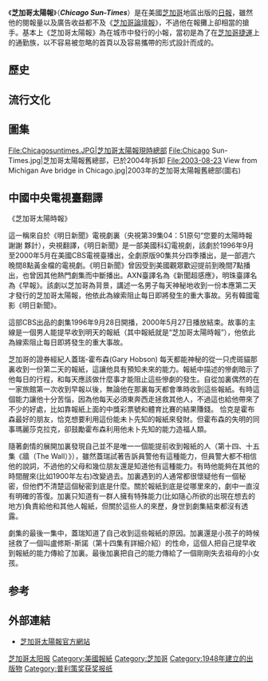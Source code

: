 {{Infobox_Newspaper 
|name = 芝加哥太陽報<br /><small>Chicago Sun-Times</small>
|image = [[File:Chicago-Sun-Times-Logo.svg|200px]]
|caption = logo
|type = [[日報|日報]]
|format = [[小報|小報]]
|foundation = 1948年
|owners = [[太陽報媒體集團|太陽報媒體集團]]
|publisher = 約翰·D·庫魯克炫克
|editor = 麥克·庫克
|price = USD 0.50 (芝加哥市) <br> 0.75 (外地)   
|headquarters = 350 N. Orleans<br />[[芝加哥|芝加哥]], [[伊利諾州|伊利諾州]] 60654<br />{{USA}}
|circulation = 每日368,062份<br />周日324,074份<ref>{{cite web |title=2006 Top 100 Daily Newspapers in the U.S. by Circulation |publisher=Burrelles''Luce'' |url=http://www.burrellesluce.com/top100/2006_Top_100List.pdf |format=PDF |accessdate=2007-03-07 |date=2006-03-31 |archive-date=2015-07-22 |archive-url=https://web.archive.org/web/20150722124337/http://www.burrellesluce.com/top100/2006_Top_100List.pdf |dead-url=no }}</ref> 
|ISSN = 
|website = [http://www.suntimes.com suntimes.com]
|}}
《'''芝加哥太陽報'''》（'''''Chicago Sun-Times'''''）是在美國[[芝加哥|芝加哥]]地區出版的[[日報|日報]]，雖然他的閱報量以及廣告收益都不及《[[芝加哥論壇報|芝加哥論壇報]]》，不過他在報攤上卻相當的搶手。基本上《芝加哥太陽報》為在城市中發行的小報，當初是為了在[[芝加哥捷運|芝加哥捷運]]上的通勤族，以不容易被忽略的首頁以及容易攜帶的形式設計而成的。

== 歷史 ==
==流行文化==
== 圖集 ==
<gallery>
File:Chicagosuntimes.JPG|芝加哥太陽報現時總部
File:Chicago Sun-Times.jpg|芝加哥太陽報舊總部，已於2004年拆卸
File:2003-08-23 View from Michigan Ave bridge in Chicago.jpg|2003年的芝加哥太陽報舊總部(圖右)
</gallery>
== 中國中央電視臺翻譯 ==
《芝加哥太陽時報》

這一稱來自於《明日新聞》電視劇裏（央視第39集04：51原句“您要的太陽時報 謝謝 夥計），央視翻譯，《明日新聞》是一部美國科幻電視劇，該劇於1996年9月至2000年5月在美國CBS電視臺播出，全劇原版90集共分四季播出，是一部週六晚間8點黃金檔的電視劇。《明日新聞》曾因受到美國觀眾歡迎提前到晚間7點播出，也曾因其他熱門劇集而中斷播出。AXN臺譯名為《新聞超感應》，明珠臺譯名為《早報》。該劇以芝加哥為背景，講述一名男子每天神秘地收到一份本應第二天才發行的芝加哥太陽報，他依此為線索阻止每日即將發生的重大事故。另有韓國電影《明日新聞》。

這部CBS出品的劇集1996年9月28日開播，2000年5月27日播放結束。故事的主線是一個男人能提早收到明天的報紙（其中報紙就是“芝加哥太陽時報”），他依此為線索阻止每日即將發生的重大事故。 

芝加哥的證券經紀人蓋瑞-霍布森(Gary Hobson) 每天都能神秘的從一只虎斑貓那裏收到一份第二天的報紙，這讓他具有預知未來的能力。報紙中描述的慘劇暗示了他每日的行程，和每天應該做什麼事才能阻止這些慘劇的發生。自從加裏偶然的在一家旅館第一次收到早報以後，無論他在那裏每天都會準時收到這些報紙。有時這個能力讓他十分苦惱，因為他每天必須東奔西走拯救其他人，不過這也給他帶來了不少的好處，比如靠報紙上面的中獎彩票號和體育比賽的結果賺錢。 恰克是霍布森最好的朋友，恰克想要利用這份能未卜先知的報紙來發財。但霍布森的失明的同事瑪麗莎克拉克，卻鼓勵霍布森利用他未卜先知的能力造福人類。

隨著劇情的展開加裏發現自己並不是唯一一個能提前收到報紙的人（第十四、十五集《牆（The Wall）》），雖然蓋瑞試著告訴員警他有這種能力，但員警大都不相信他的說詞，不過他的父母和幾位朋友還是知道他有這種能力。有時他能夠在其他的時間醒來(比如1900年左右)改變過去。加裏遇到的人通常都很懷疑他有一個秘密，但他們不清楚這個秘密到底是什麼。關於報紙到底是從哪里來的，劇中一直沒有明確的答復。加裏只知道有一群人擁有特殊能力(比如隨心所欲的出現在想去的地方)負責給他和其他人報紙，但關於這些人的來歷，身世到劇集結束都沒有透露。

劇集的最後一集中，蓋瑞知道了自己收到這些報紙的原因。加裏還是小孩子的時候拯救了一個叫盧修斯-斯諾（第十四集有詳細介紹）的性命，這個人把自己提早收到報紙的能力傳給了加裏。最後加裏把自己的能力傳給了一個剛剛失去祖母的小女孩。

== 参考 ==
{{Reflist}}
== 外部連結 ==
{{commons category|Chicago Sun-Times}}
* [http://www.suntimes.com 芝加哥太陽報官方網站] {{Wayback|url=http://www.suntimes.com/ |date=20111018150732 }}{{en}}

{{美国发行量前25的报纸}}
{{White House James S. Brady Press Briefing Room Seating Chart}}

[[Category:芝加哥太阳报|]]
[[Category:美國報紙|Category:美國報紙]]
[[Category:芝加哥|Category:芝加哥]]
[[Category:1948年建立的出版物|Category:1948年建立的出版物]]
[[Category:普利策奖获奖报纸|Category:普利策奖获奖报纸]]